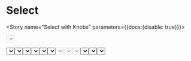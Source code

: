

<Meta component={Select} title="Components/Molecules/Form Controls/Select" />

# Select
<Description of={Select} />
<Props of={Select} />

<Story name="Select with Knobs" parameters={{docs:{disable: true}}}>
  <form id="selectWithKnobsForm">
    <Select
      btnOptions={{
        btnClick: action('`Select with Knobs` button onClick event triggered.'),
        btnIcon: text('btnIcon', 'navigate', 'Button Options'),
      }}
      className={text('className', '', 'Select Options')}
      disabled={boolean('disabled', false, 'Select Options')}
      errorMsg={text('errorMsg', '', 'Select Options')}
      formId={text('formId', 'selectWithKnobForm', 'Select Options')}
      handleChange={action('`Select with Knobs` onChange event triggered.')}
      helpText={text('helpText', 'This is useful or helpful information.', 'Select Options')}
      label={text('label', 'Select with Knobs', 'Select Options')}
      name={text('name', 'selectWithKnobs', 'Select Options')}
      options={[
        {
          name: 'Option 1',
          value: '1',
        },
        {
          name: 'Option 2',
          value: '2',
        }
      ]}
      placeholder={text('placeholder', 'Please make a choice', 'Select Options')}
      selectedValue={radios('selectedValue', { None: 'none', 'Option 1': '1', 'Option 2': '2' }, 'none', 'Select Options')}
    />
  </form>
</Story>

# Select Types
<Preview>
  <Story name="Select Types">
    <form>
      <Select
        handleChange={action('`Select Types` Default Select onChange event triggered.')}
        label="Default Select"
        name="defaultSelect"
        options={[
          {
           name: 'option 1',
           value: 1,
         },
         {
           name: 'option 2',
           value: 2,
          },
       ]}
      />
      <Select
        btnOptions={{
          btnClick: action('`Select Types` Default Select with Button button onClick event triggered'),
          btnIcon: "add",
        }}
        handleChange={action('`Select Types` Default Select with Button onChange event triggered.')}
        label="Default Select with Button"
        name="defaultSelectWithButton"
        options={[
          {
           name: 'option 1',
           value: 1,
         },
         {
           name: 'option 2',
           value: 2,
          },
       ]}
      />
      <Select
        handleChange={action('`Select Types` Default Select with Help Text onChange event triggered.')}
        helpText="This is useful or helpful information."
        label="Default Select with Help Text"
        name="defaultSelectWithHelpText"
        options={[
          {
           name: 'option 1',
           value: 1,
         },
         {
           name: 'option 2',
           value: 2,
          },
       ]}
      />
    </form>
  </Story>
</Preview>

# Select States
<Preview>
  <Story name="Select States">
    <form>
      <Select
        handleChange={action('`Select States` Default Select onChange event triggered.')}
        label="Default Select"
        name="defaultSelect2"
        options={[
          {
           name: 'option 1',
           value: 1,
         },
         {
           name: 'option 2',
           value: 2,
          },
       ]}
      />
      <Select
        btnOptions={{
          btnClick: action('`Select States` Default Select with Button button onClick event triggered'),
          btnIcon: "add",
        }}
        handleChange={action('`Select States` Default Select with Button onChange event triggered.')}
        label="Default Select with button"
        name="defaultSelectWithButton2"
        options={[
          {
           name: 'option 1',
           value: 1,
         },
         {
           name: 'option 2',
           value: 2,
          },
       ]}
      />
      <Select
        handleChange={action('`Select States` Default Select with Help Text onChange event triggered.')}
        helpText="This is useful or helpful information."
        label="Default Select with Help Text"
        name="defaultSelectwithHelpText2"
        options={[
          {
           name: 'option 1',
           value: 1,
         },
         {
           name: 'option 2',
           value: 2,
          },
       ]}
      />
      <Select
        disabled
        handleChange={action('`Select States` Disabled Select onChange event triggered.')}
        label="Disabled Select"
        name="disabledSelect"
        options={[
          {
           name: 'option 1',
           value: 1,
         },
         {
           name: 'option 2',
           value: 2,
          },
       ]}
      />
      <Select
        btnOptions={{
          btnClick: action('`Select States` Disabled Select with Button button onClick event triggered'),
          btnIcon: "add",
        }}
        disabled
        handleChange={action('`Select States` Disabled Select with Button onChange event triggered.')}
        label="Disabled Select with Button"
        name="disabledSelectWithButton"
        options={[
          {
           name: 'option 1',
           value: 1,
         },
         {
           name: 'option 2',
           value: 2,
          },
       ]}
      />
      <Select
        disabled
        handleChange={action('`Select States` Disabled Select with Help Text onChange event triggered.')}
        helpText="This is useful or helpful information."
        label="Disabled Select with Help Text"
        name="disabledSelectWithHelpText"
        options={[
          {
           name: 'option 1',
           value: 1,
         },
         {
           name: 'option 2',
           value: 2,
          },
       ]}
      />
      <Select
        errorMsg="Error with Selection"
        handleChange={action('`Select States` Error Select onChange event triggered.')}
        label="Error Select"
        name="errorSelect"
        options={[
          {
           name: 'option 1',
           value: 1,
         },
         {
           name: 'option 2',
           value: 2,
          },
       ]}
      />
      <Select
        btnOptions={{
          btnClick: action('`Select States` Error Select with Button button onClick event triggered'),
          btnIcon: "add",
        }}
        errorMsg="Error with Selection"
        handleChange={action('`Select States` Error Select with Button onChange event triggered.')}
        label="Error Select with Button"
        name="errorSelect"
        options={[
          {
           name: 'option 1',
           value: 1,
         },
         {
           name: 'option 2',
           value: 2,
          },
       ]}
      />
      <Select
        errorMsg="Error with Selection"
        handleChange={action('`Select States` Error Select with Help Text onChange event triggered.')}
        helpText="This is useful or helpful information."
        label="Error Select with Help Text"
        name="errorSelectWithHelpText"
        options={[
          {
           name: 'option 1',
           value: 1,
         },
         {
           name: 'option 2',
           value: 2,
          },
       ]}
      />
    </form>
  </Story>
</Preview>
